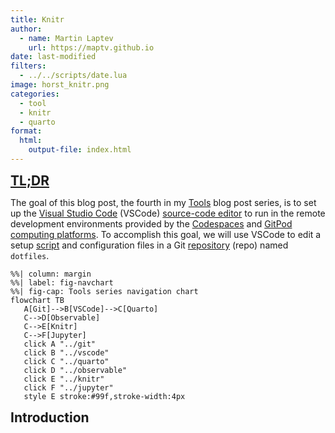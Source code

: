 ```yaml
---
title: Knitr
author:
  - name: Martin Laptev
    url: https://maptv.github.io
date: last-modified
filters:
  - ../../scripts/date.lua
image: horst_knitr.png
categories:
  - tool
  - knitr
  - quarto
format:
  html:
    output-file: index.html
---
```


## [TL;DR]{.underline .blue data-bs-toggle="tooltip" data-bs-title="too long; didn't read"}

The goal of this blog post, the fourth in my [Tools](..#category=tool) blog post series, is to set up the [Visual Studio Code](https://code.visualstudio.com) (VSCode) [source-code editor](https://en.wikipedia.org/wiki/Source-code_editor#:~:text=A%20source%2Dcode%20editor%20is%20a%20text%20editor%20program%20designed%20specifically%20for%20editing%20source%20code%20of%20computer%20programs.) to run in the remote development environments provided by the [Codespaces](https://github.com/features/codespaces) and [GitPod](https://www.gitpod.io) [computing platforms](https://en.wikipedia.org/wiki/Computing_platform#:~:text=A%20computing%20platform%2C%20digital%20platform%2C%5B1%5D%20or%20software%20platform%20is%20an%20environment%20in%20which%20software%20is%20executed.). To accomplish this goal, we will use VSCode to edit a setup [script](https://en.wikipedia.org/wiki/Shell_script#:~:text=A%20shell%20script%20is%20a%20computer%20program%20designed%20to%20be%20run%20by%20a%20Unix%20shell%2C%20a%20command%2Dline%20interpreter.%5B) and configuration files in a Git [repository](https://en.wikipedia.org/wiki/Repository_(version_control)#:~:text=In%20version%20control%20systems%2C%20a%20repository%20is%20a%20data%20structure%20that%20stores%20metadata%20for%20a%20set%20of%20files%20or%20directory%20structure.) (repo) named `dotfiles`.

```mermaid
%%| column: margin
%%| label: fig-navchart
%%| fig-cap: Tools series navigation chart
flowchart TB
   A[Git]-->B[VSCode]-->C[Quarto]
   C-->D[Observable]
   C-->E[Knitr]
   C-->F[Jupyter]
   click A "../git"
   click B "../vscode"
   click C "../quarto"
   click D "../observable"
   click E "../knitr"
   click F "../jupyter"
   style E stroke:#99f,stroke-width:4px
```

## Introduction {#sec-intro}


```{=html}
<script src="../../scripts/time.js"></script>
<script>
const tooltipTriggerList = document.querySelectorAll('[data-bs-toggle="tooltip"]')
const tooltipList = [...tooltipTriggerList].map(tooltipTriggerEl => new bootstrap.Tooltip(tooltipTriggerEl))
</script>
<style>
#title-block-header > div.quarto-title-banner.page-columns.page-full { margin: 0px; padding: 0px; }
#title-block-header { margin: 0px; }
main#quarto-document-content { margin: 0px; padding: 0px; }
ul.navbar-nav.navbar-nav-scroll { -webkit-flex-direction: row; }
#quarto-sidebar { padding: 0px; overflow-x: hidden !important; }
#quarto-sidebar > * { padding: 0px; }
#quarto-margin-sidebar { padding: 17px; }
div.quarto-title-meta { padding-bottom: 8px; }
g.node.clickable.flowchart-label:hover { rect.basic.label-container { stroke: green!important; stroke-width:5px!important; } }
h2 { margin: 0px !important; }
div.cell.page-columns.page-full { height: 0px !important; }
@media only screen and (max-width: 991px) { #quarto-search { display: none !important; } #quarto-sidebar { padding: 0px 9px 0px 9px !important; } }
@media only screen and (max-width: 767px) { div.cell.page-columns.page-full { display: none !important; } }
</style>
```
